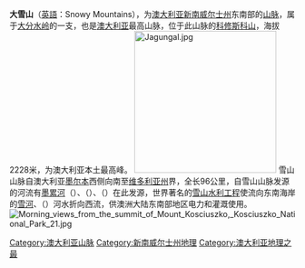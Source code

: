 {{Unreferenced|time=2019-12-12T14:08:36+00:00}}
{{NoteTA
|G1=People
|G2=Country
}}
{{Infobox mountain range
<!-- *** Name section *** -->
| name                        = 大雪山<br/>Snowy Mountains
| native_name                 =
| other_name                  = The Snowies
| photo= Snowy Mountains as seen from Kosciuszko Lookout.jpg
| photo_caption= 眺望[[科修斯科山|科修斯科山]]
<!-- *** Country etc. *** -->
| country                     = 澳大利亞
| state                      = [[新南威爾士州|新南威爾士州]]
| district                    = 
<!-- *** Orography *** -->
| parent = 
| border                      = 
| border1                     = 
| geology                     = 
| geology1                    = 
| period                      =   
| period1                     =
| orogeny                     =   
<!-- *** Geography *** -->
| area_km2                        =   
| length_km                      = 
| length_orientation          = 
| width_km                       = 
| width_orientation           = 
| highest                = 
| elevation_m = 2228
| range_coordinates           = 
| coordinates                 = {{coord|36|27|S|148|16|E|type:mountain_region:AU_scale:100000|format=dms|display=inline}}
| map_image                   = 
| map_caption                 = 
}}
'''大雪山'''（[[英語|英語]]：Snowy Mountains），为[[澳大利亚|澳大利亚]][[新南威尔士州|新南威尔士州]]东南部的[[山脉|山脉]]，属于[[大分水岭|大分水岭]]的一支，也是[[澳大利亚|澳大利亚]]最高山脉，位于此山脉的[[科修斯科山|科修斯科山]]，海拔2228米，为澳大利亚本土最高峰。
[[File:Jagungal.jpg|250px]]
雪山山脉自澳大利亚[[墨尔本|墨尔本]]西侧向南至[[维多利亚州|维多利亚州]]界，全长96公里，自雪山山脉发源的河流有[[墨累河|墨累河]]（{{lang|en|Murray River}}）、{{tsl|en|Murrumbidgee River|马兰比吉河}}（{{lang|en|Murrumbidgee River}}）、{{tsl|en|Snowy River|雪河}}（{{lang|en|Snowy River}}）在此发源，世界著名的[[雪山水利工程|雪山水利工程]]使流向东南海岸的[[雪河|雪河]]、{{tsl|en|Eucumbene River|尤坎本河}}（{{lang|en|Eucumbene River}}）河水折向西流，供澳洲大陆东南部地区电力和灌溉使用。
[[File:Morning_views_from_the_summit_of_Mount_Kosciuszko,_Kosciuszko_National_Park_21.jpg|thumb]]
{{Australia-geo-stub}}
{{commonscat}}
{{normdaten}}
{{DEFAULTSORT:snowy}}
[[Category:澳大利亚山脉|Category:澳大利亚山脉]]
[[Category:新南威尔士州地理|Category:新南威尔士州地理]]
[[Category:澳大利亚地理之最|Category:澳大利亚地理之最]]
